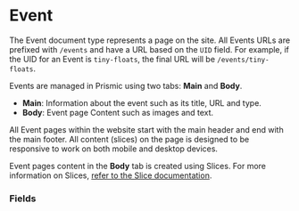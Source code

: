 
<Meta title="Document Types/Event" />

# Event

The Event document type represents a page on the site. All Events URLs are
prefixed with `/events` and have a URL based on the `UID` field. For example, if
the UID for an Event is `tiny-floats`, the final URL will be
`/events/tiny-floats`.

Events are managed in Prismic using two tabs: **Main** and **Body**.

- **Main**: Information about the event such as its title, URL and type.
- **Body**: Event page Content such as images and text.

All Event pages within the website start with the main header and end with the
main footer. All content (slices) on the page is designed to be responsive to
work on both mobile and desktop devices.

Event pages content in the **Body** tab is created using Slices. For more
information on Slices, [refer to the Slice documentation](/).

### Fields

<FieldsTable>
	<FieldsTable.Row
		name="Name"
		type="Title"
		description="Name of the submission type"
		isRequired
	/>
	<FieldsTable.Row
		name="UID"
		type="ID"
		description="Unique identifier. Determines final URL"
		isRequired
	/>
	<FieldsTable.Row
		name="Illustration"
		type="Dropdown"
		description="Select an illustration to show for this event"
		isRequired
	/>
	<FieldsTable.Row
		name="Type"
		type="Dropdown"
		description="The type of event"
		isRequired
	/>
	<FieldsTable.Row
		name="Description"
		type="Rich Text"
		description="The rich text shown for the event"
		isRequired
	/>
	<FieldsTable.Row
		name="Date"
		type="Date"
		description="The date that the event takes place"
		isRequired
	/>
</FieldsTable>
